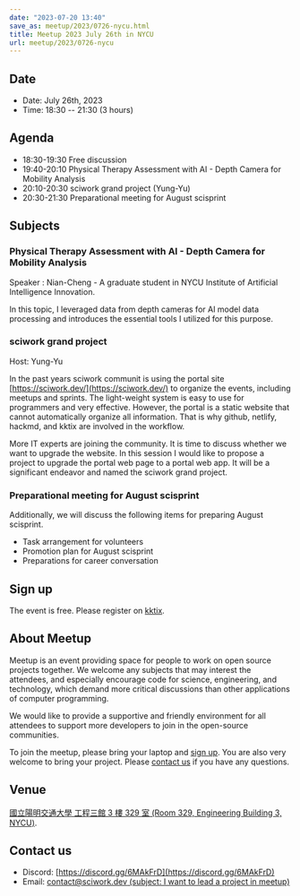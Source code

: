 ```yaml
---
date: "2023-07-20 13:40"
save_as: meetup/2023/0726-nycu.html
title: Meetup 2023 July 26th in NYCU
url: meetup/2023/0726-nycu
---
```


## Date

- Date: July 26th, 2023
- Time: 18:30 \-- 21:30 (3 hours)

## Agenda

- 18:30-19:30 Free discussion
- 19:40-20:10 Physical Therapy Assessment with AI - Depth Camera for
  Mobility Analysis
- 20:10-20:30 sciwork grand project (Yung-Yu)
- 20:30-21:30 Preparational meeting for August scisprint

## Subjects

### Physical Therapy Assessment with AI - Depth Camera for Mobility Analysis

Speaker : Nian-Cheng - A graduate student in NYCU Institute of
Artificial Intelligence Innovation.

In this topic, I leveraged data from depth cameras for AI model data
processing and introduces the essential tools I utilized for this
purpose.

### sciwork grand project

Host: Yung-Yu

In the past years sciwork communit is using the portal site
[https://sciwork.dev/](https://sciwork.dev/) to organize the events, including meetups and
sprints. The light-weight system is easy to use for programmers and very
effective. However, the portal is a static website that cannot
automatically organize all information. That is why github, netlify,
hackmd, and kktix are involved in the workflow.

More IT experts are joining the community. It is time to discuss whether
we want to upgrade the website. In this session I would like to propose
a project to upgrade the portal web page to a portal web app. It will be
a significant endeavor and named the sciwork grand project.

### Preparational meeting for August scisprint

Additionally, we will discuss the following items for preparing August
scisprint.

- Task arrangement for volunteers
- Promotion plan for August scisprint
- Preparations for career conversation

## Sign up

The event is free. Please register on
[kktix](https://sciwork.kktix.cc/events/meetup-20230726).

## About Meetup

Meetup is an event providing space for people to work on open source
projects together. We welcome any subjects that may interest the
attendees, and especially encourage code for science, engineering, and
technology, which demand more critical discussions than other
applications of computer programming.

We would like to provide a supportive and friendly environment for all
attendees to support more developers to join in the open-source
communities.

To join the meetup, please bring your laptop and [sign up](#sign-up).
You are also very welcome to bring your project. Please [contact
us](#contact-us) if you have any questions.

## Venue

[國立陽明交通大學 工程三館 3 樓 329 室 (Room 329, Engineering Building
3, NYCU)](https://goo.gl/maps/TgDYwohB3CBmQgww9).

<div
  style={{
    overflow: "hidden",
    paddingBottom: "56.25%",
    position: "relative",
    height: 0,
  }}
>
  <Map src="https://www.google.com/maps/embed?pb=!1m18!1m12!1m3!1d905.5596639949631!2d120.99673777209487!3d24.787280157478236!2m3!1f0!2f0!3f0!3m2!1i1024!2i768!4f13.1!3m3!1m2!1s0x3468360f96adabd7%3A0xedfd1ba0fa6c6bf7!2z5ZyL56uL6Zm95piO5Lqk6YCa5aSn5a24IOW3peeoi-S4iemkqA!5e0!3m2!1szh-TW!2stw!4v1678519228058!5m2!1szh-TW!2stw" />
</div>

## Contact us

- Discord: [https://discord.gg/6MAkFrD](https://discord.gg/6MAkFrD)
- Email: [contact@sciwork.dev (subject: I want to lead a project in
  meetup)](mailto:contact@sciwork.dev?subject=[sciwork]%20I%20want%20to%20lead%20a%20project%20in%20scisprint)
